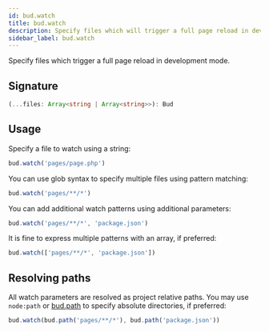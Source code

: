 ```yaml
---
id: bud.watch
title: bud.watch
description: Specify files which will trigger a full page reload in development mode
sidebar_label: bud.watch
---
```


Specify files which trigger a full page reload in development mode.

## Signature

```ts
(...files: Array<string | Array<string>>): Bud
```

## Usage

Specify a file to watch using a string:

```ts
bud.watch('pages/page.php')
```

You can use glob syntax to specify multiple files using pattern matching:

```ts
bud.watch('pages/**/*')
```

You can add additional watch patterns using additional parameters:

```ts
bud.watch('pages/**/*', 'package.json')
```

It is fine to express multiple patterns with an array, if preferred:

```ts
bud.watch(['pages/**/*', 'package.json'])
```

## Resolving paths

All watch parameters are resolved as project relative paths. You may use `node:path` or [bud.path](https://bud.js.org/docs/bud.path) to specify absolute directories, if preferred:

```ts
bud.watch(bud.path('pages/**/*'), bud.path('package.json'))
```
